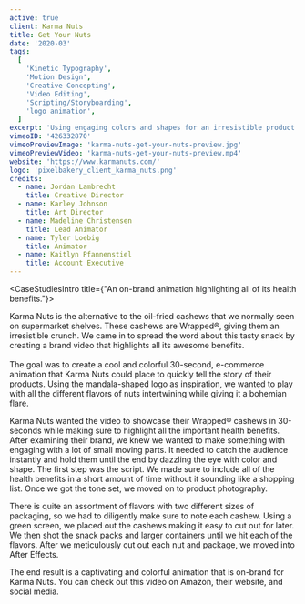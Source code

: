 ```yaml
---
active: true
client: Karma Nuts
title: Get Your Nuts
date: '2020-03'
tags:
  [
    'Kinetic Typography',
    'Motion Design',
    'Creative Concepting',
    'Video Editing',
    'Scripting/Storyboarding',
    'logo animation',
  ]
excerpt: 'Using engaging colors and shapes for an irresistible product that is Karma Nuts.'
vimeoID: '426332870'
vimeoPreviewImage: 'karma-nuts-get-your-nuts-preview.jpg'
vimeoPreviewVideo: 'karma-nuts-get-your-nuts-preview.mp4'
website: 'https://www.karmanuts.com/'
logo: 'pixelbakery_client_karma_nuts.png'
credits:
  - name: Jordan Lambrecht
    title: Creative Director
  - name: Karley Johnson
    title: Art Director
  - name: Madeline Christensen
    title: Lead Animator
  - name: Tyler Loebig
    title: Animator
  - name: Kaitlyn Pfannenstiel
    title: Account Executive
---
```


<CaseStudiesIntro title={"An on-brand animation highlighting all of its health benefits."}>

Karma Nuts is the alternative to the oil-fried cashews that we normally seen on supermarket shelves. These cashews are Wrapped®, giving them an irresistible crunch. We came in to spread the word about this tasty snack by creating a brand video that highlights all its awesome benefits.   <br/>  <br/>The goal was to create a cool and colorful 30-second, e-commerce animation that Karma Nuts could place to quickly tell the story of their products. Using the mandala-shaped logo as inspiration, we wanted to play with all the different flavors of nuts intertwining while giving it a bohemian flare.

</CaseStudiesIntro>
<CaseStudiesTags/>
<CaseStudiesDescription textColor={'cream'} bgColor={'pink-light'} headerColor={'pink'} header={'Process'}>

Karma Nuts wanted the video to showcase their Wrapped® cashews in 30-seconds while making sure to highlight all the important health benefits. After examining their brand, we knew we wanted to make something with engaging with a lot of small moving parts. It needed to catch the audience instantly and hold them until the end by dazzling the eye with color and shape. The first step was the script. We made sure to include all of the health benefits in a short amount of time without it sounding like a shopping list. Once we got the tone set, we moved on to product photography.

There is quite an assortment of flavors with two different sizes of packaging, so we had to diligently make sure to note each cashew. Using a green screen, we placed out the cashews making it easy to cut out for later. We then shot the snack packs and larger containers until we hit each of the flavors. After we meticulously cut out each nut and package, we moved into After Effects.

The end result is a captivating and colorful animation that is on-brand for Karma Nuts. You can check out this video on Amazon, their website, and social media.


</CaseStudiesDescription>
